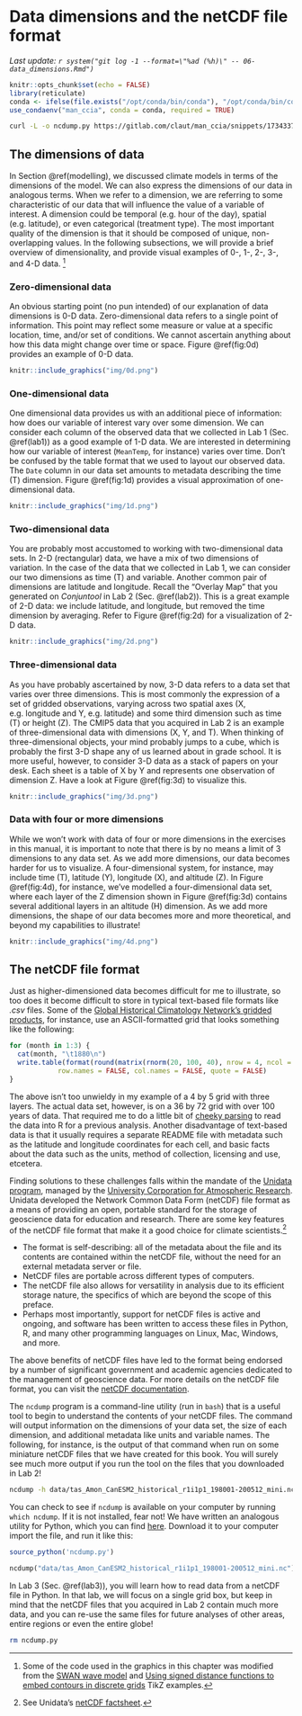 # Data dimensions and the netCDF file format {#dimensions}

_Last update: `r system("git log -1 --format=\"%ad (%h)\" -- 06-data_dimensions.Rmd")`_

```r
knitr::opts_chunk$set(echo = FALSE)
library(reticulate)
conda <- ifelse(file.exists("/opt/conda/bin/conda"), "/opt/conda/bin/conda", "/data/home-ext/miniconda3/bin/conda")
use_condaenv("man_ccia", conda = conda, required = TRUE)
```

```bash
curl -L -o ncdump.py https://gitlab.com/claut/man_ccia/snippets/1734337/raw 
```

## The dimensions of data

In Section \@ref(modelling), we discussed climate models in terms of the dimensions of the model. We can also express the dimensions of our data in analogous terms. When we refer to a dimension, we are referring to some characteristic of our data that will influence the value of a variable of interest. A dimension could be temporal (e.g. hour of the day), spatial (e.g. latitude), or even categorical (treatment type). The most important quality of the dimension is that it should be composed of unique, non-overlapping values. In the following subsections, we will provide a brief overview of dimensionality, and provide visual examples of 0-, 1-, 2-, 3-, and 4-D data. ^[Some of the code used in the graphics in this chapter was modified from the [SWAN wave model](http://www.texample.net/tikz/examples/swan-wave-model/) and [Using signed distance functions to embed contours in discrete grids](http://www.texample.net/tikz/examples/contours-grids/) TikZ examples.] 

### Zero-dimensional data

An obvious starting point (no pun intended) of our explanation of data dimensions is 0-D data. Zero-dimensional data refers to a single point of information. This point may reflect some measure or value at a specific location, time, and/or set of conditions. We cannot ascertain anything about how this data might change over time or space. Figure \@ref(fig:0d) provides an example of 0-D data. 

```r
knitr::include_graphics("img/0d.png")
```

### One-dimensional data

One dimensional data provides us with an additional piece of information: how does our variable of interest vary over some dimension. We can consider each column of the observed data that we collected in Lab 1 (Sec. \@ref(lab1)) as a good example of 1-D data. We are interested in determining how our variable of interest (`MeanTemp`, for instance) varies over time. Don't be confused by the table format that we used to layout our observed data. The `Date` column in our data set amounts to metadata describing the time (T) dimension. Figure \@ref(fig:1d) provides a visual approximation of one-dimensional data.

```r
knitr::include_graphics("img/1d.png")
```

### Two-dimensional data

You are probably most accustomed to working with two-dimensional data sets. In 2-D (rectangular) data, we have a mix of two dimensions of variation. In the case of the data that we collected in Lab 1, we can consider our two dimensions as time (T) and variable. Another common pair of dimensions are latitude and longitude. Recall the "Overlay Map" that you generated on _Conjuntool_ in Lab 2 (Sec. \@ref(lab2)). This is a great example of 2-D data: we include latitude, and longitude, but removed the time dimension by averaging. Refer to Figure \@ref(fig:2d) for a visualization of 2-D data.

```r
knitr::include_graphics("img/2d.png")
```

### Three-dimensional data

As you have probably ascertained by now, 3-D data refers to a data set that varies over three dimensions. This is most commonly the expression of a set of gridded observations, varying across two spatial axes (X, e.g. longitude and Y, e.g. latitude) and some third dimension such as time (T) or height (Z). The CMIP5 data that you acquired in Lab 2 is an example of three-dimensional data with dimensions (X, Y, and T). When thinking of three-dimensional objects, your mind probably jumps to a cube, which is probably the first 3-D shape any of us learned about in grade school. It is more useful, however, to consider 3-D data as a stack of papers on your desk. Each sheet is a table of X by Y and represents one observation of dimension Z. Have a look at Figure \@ref(fig:3d) to visualize this.  

```r
knitr::include_graphics("img/3d.png")
```

### Data with four or more dimensions

While we won't work with data of four or more dimensions in the exercises in this manual, it is important to note that there is by no means a limit of 3 dimensions to any data set. As we add more dimensions, our data becomes harder for us to visualize. A four-dimensional system, for instance, may include time (T), latitude (Y), longitude (X), and altitude (Z). In Figure \@ref(fig:4d), for instance, we've modelled a four-dimensional data set, where each layer of the Z dimension shown in Figure \@ref(fig:3d) contains several additional layers in an altitude (H) dimension. As we add more dimensions, the shape of our data becomes more and more theoretical, and beyond my capabilities to illustrate! 

```r
knitr::include_graphics("img/4d.png")
```

## The netCDF file format

Just as higher-dimensioned data becomes difficult for me to illustrate, so too does it become difficult to store in typical text-based file formats like _.csv_ files. Some of the [Global Historical Climatology Network's gridded products](https://www.ncdc.noaa.gov/temp-and-precip/ghcn-gridded-products/), for instance, use an ASCII-formatted grid that looks something like the following: 

```r
for (month in 1:3) {
  cat(month, "\t1880\n")
  write.table(format(round(matrix(rnorm(20, 100, 40), nrow = 4, ncol = 5)), justify="right"),
            row.names = FALSE, col.names = FALSE, quote = FALSE)
}
```

The above isn't too unwieldy in my example of a 4 by 5 grid with three layers. The actual data set, however, is on a 36 by 72 grid with over 100 years of data. That required me to do a little bit of [cheeky parsing](https://gitlab.com/ConorIA/claut/blob/master/R/parse_ASCII_grid.R) to read the data into R for a previous analysis. Another disadvantage of text-based data is that it usually requires a separate README file with metadata such as the latitude and longitude coordinates for each cell, and basic facts about the data such as the units, method of collection, licensing and use, etcetera. 

Finding solutions to these challenges falls within the mandate of the [Unidata program](https://www.unidata.ucar.edu/), managed by the [University Corporation for Atmospheric Research](https://www.ucar.edu/). Unidata developed the Network Common Data Form (netCDF) file format as a means of providing an open, portable standard for the storage of geoscience data for education and research. There are some key features of the netCDF file format that make it a good choice for climate scientists.^[See Unidata's [netCDF factsheet](https://www.unidata.ucar.edu/publications/factsheets/current/factsheet_netcdf.pdf).] 

- The format is self-describing: all of the metadata about the file and its contents are contained within the netCDF file, without the need for an external metadata server or file. 
- NetCDF files are portable across different types of computers. 
- The netCDF file also allows for versatility in analysis due to its efficient storage nature, the specifics of which are beyond the scope of this preface.   
- Perhaps most importantly, support for netCDF files is active and ongoing, and software has been written to access these files in Python, R, and many other programming languages on Linux, Mac, Windows, and more.

The above benefits of netCDF files have led to the format being endorsed by a number of significant government and academic agencies dedicated to the management of geoscience data. For more details on the netCDF file format, you can visit the [netCDF documentation](https://www.unidata.ucar.edu/software/netcdf/docs/index.html).

The `ncdump` program is a command-line utility (run in `bash`) that is a useful tool to begin to understand the contents of your netCDF files. The command will output information on the dimensions of your data set, the size of each dimension, and additional metadata like units and variable names. The following, for instance, is the output of that command when run on some miniature netCDF files that we have created for this book. You will surely see much more output if you run the tool on the files that you downloaded in Lab 2!

```bash
ncdump -h data/tas_Amon_CanESM2_historical_r1i1p1_198001-200512_mini.nc
```

You can check to see if `ncdump` is available on your computer by running `which ncdump`. If it is not installed, fear not! We have written an analogous utility for Python, which you can find [here](https://gitlab.com/claut/man_ccia/snippets/1734337/raw). Download it to your computer import the file, and run it like this:

```r
source_python('ncdump.py')
```
```python
ncdump("data/tas_Amon_CanESM2_historical_r1i1p1_198001-200512_mini.nc")
```

In Lab 3 (Sec. \@ref(lab3)), you will learn how to read data from a netCDF file in Python. In that lab, we will focus on a single grid box, but keep in mind that the netCDF files that you acquired in Lab 2 contain much more data, and you can re-use the same files for future analyses of other areas, entire regions or even the entire globe! 

```bash
rm ncdump.py
```